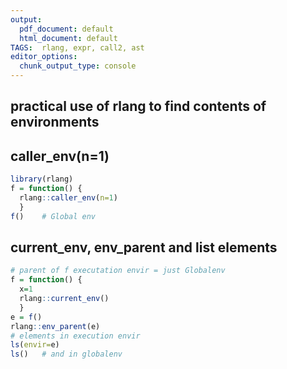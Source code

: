```yaml
---
output:
  pdf_document: default
  html_document: default
TAGS:  rlang, expr, call2, ast
editor_options: 
  chunk_output_type: console
---
```


## practical use of rlang to find contents of environments

## caller_env(n=1)
```r
library(rlang)
f = function() {
  rlang::caller_env(n=1)
  }
f()    # Global env
```

## current_env, env_parent and list elements
```r
# parent of f executation envir = just Globalenv
f = function() {
  x=1
  rlang::current_env()
  }
e = f()
rlang::env_parent(e)
# elements in execution envir
ls(envir=e)
ls()   # and in globalenv
```
  
